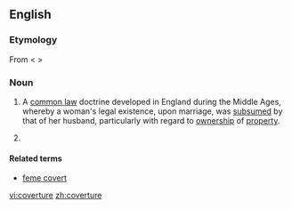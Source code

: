 ==English==
{{wikipedia}}

===Etymology===
From {{etyl|enm}} < {{etyl|fro}} {{term|coverture|lang=fro}} > {{term|covert|lang=fro||covered}} 

===Noun===
{{en-noun}}

# {{legal}} A [[common law]] doctrine developed in England during the Middle Ages, whereby a woman's legal existence, upon marriage, was [[subsume]]d by that of her husband, particularly with regard to [[ownership]] of [[property]].
# {{alternative spelling of|couverture}}

====Related terms====
* [[feme covert]]

[[vi:coverture]]
[[zh:coverture]]